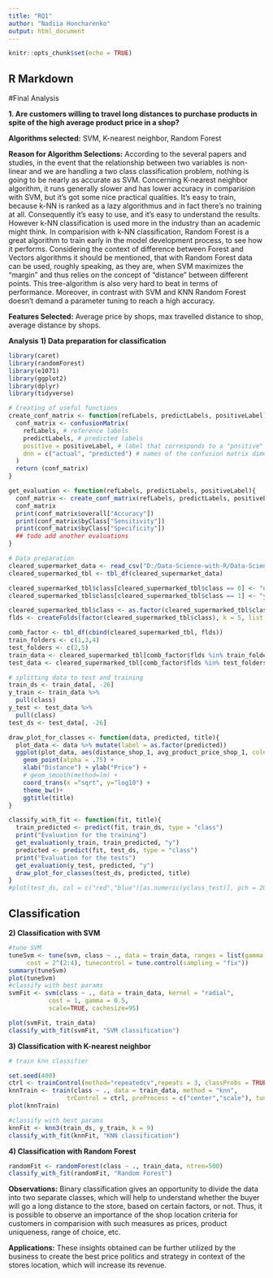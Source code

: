 ```yaml
---
title: "RQ1"
author: "Nadiia Honcharenko"
output: html_document
---
```


```r
knitr::opts_chunk$set(echo = TRUE)
```

## R Markdown



#Final Analysis

__1. Are customers willing to travel long distances to purchase products in spite of the high average product price in a shop?__ <br />
  
  __Algorithms selected:__ SVM, K-nearest neighbor, Random Forest

__Reason for Algorithm Selections:__ According to the several papers and studies, in the event that the relationship between two variables is non-linear and we are handling a two class classification problem,  nothing is going to be nearly as accurate as SVM. Concerning K-nearest neighbor algorithm, it runs generally slower and has lower accuracy in comparision with SVM, but it’s got some nice practical qualities. It’s easy to train, because k-NN is ranked as a lazy algorithmus and in fact there’s no training at all. Consequently it's easy to use, and it’s easy to understand the results. However k-NN classification is used more in the industry than an academic might think. In comparision with k-NN classification, Random Forest is a great algorithm to train early in the model development process, to see how it performs. Considering the context of difference between Forest and Vectors algorithms it should be mentioned, that with Random Forest data can be used, roughly speaking, as they are, when SVM maximizes the "margin" and thus relies on the concept of "distance" between different points. This tree-algorithm is also very hard to beat in terms of performance. Moreover, in contrast with SVM and KNN Random Forest doesn't demand a parameter tuning to reach a high accuracy. 

__Features Selected:__ Average price by shops, max travelled distance to shop, average distance by shops.

__Analysis__
__1) Data preparation for classification__
```r
library(caret)
library(randomForest)
library(e1071)
library(ggplot2)
library(dplyr)
library(tidyverse)

# Creating of useful functions
create_conf_matrix <- function(refLabels, predictLabels, positiveLabel){
  conf_matrix <- confusionMatrix(
    refLabels, # reference labels
    predictLabels, # predicted labels
    positive = positiveLabel, # label that corresponds to a "positive" results (optional)
    dnn = c("actual", "predicted") # names of the confusion matrix dimensions  (optional)
  )
  return (conf_matrix)
}

get_evaluation <- function(refLabels, predictLabels, positiveLabel){
  conf_matrix <- create_conf_matrix(refLabels, predictLabels, positiveLabel)
  conf_matrix
  print(conf_matrix$overall["Accuracy"])
  print(conf_matrix$byClass["Sensitivity"])
  print(conf_matrix$byClass["Specificity"])
  ## todo add another evaluations
}

# Data preparation
cleared_supermarket_data <- read_csv("D:/Data-Science-with-R/Data-Science-with-R/Input Dataset/Cleaned Dataset/Supermarket_Data_Classification.csv")
cleared_supermarked_tbl <- tbl_df(cleared_supermarket_data)

cleared_supermarked_tbl$class[cleared_supermarked_tbl$class == 0] <- "n"
cleared_supermarked_tbl$class[cleared_supermarked_tbl$class == 1] <- "y"

cleared_supermarked_tbl$class <- as.factor(cleared_supermarked_tbl$class)
flds <- createFolds(factor(cleared_supermarked_tbl$class), k = 5, list = FALSE, returnTrain = TRUE)

comb_factor <- tbl_df(cbind(cleared_supermarked_tbl, flds))
train_folders <- c(1,3,4)
test_folders <- c(2,5)
train_data <- cleared_supermarked_tbl[comb_factor$flds %in% train_folders,]
test_data <- cleared_supermarked_tbl[comb_factor$flds %in% test_folders,]

# splitting data to test and training
train_ds <- train_data[, -26]
y_train <- train_data %>% 
  pull(class)
y_test <- test_data %>% 
  pull(class)
test_ds <- test_data[, -26]

draw_plot_for_classes <- function(data, predicted, title){
  plot_data <- data %>% mutate(label = as.factor(predicted))
  ggplot(plot_data, aes(distance_shop_1, avg_product_price_shop_1, color = label)) +
    geom_point(alpha = .75) +
    xlab("Distance") + ylab("Price") +
    # geom_smooth(method=lm) +
    coord_trans(x ="sqrt", y="log10") +
    theme_bw()+
    ggtitle(title)
}

classify_with_fit <- function(fit, title){
  train_predicted <- predict(fit, train_ds, type = "class")
  print("Evaluation for the training")
  get_evaluation(y_train, train_predicted, "y")
  predicted <- predict(fit, test_ds, type = "class")
  print("Evaluation for the tests")
  get_evaluation(y_test, predicted, "y")
  draw_plot_for_classes(test_ds, predicted, title)
}
#plot(test_ds, col = c("red","blue")[as.numeric(yclass_test)], pch = 20, cex = 1.3)
```
## Classification

__2) Classification with SVM __

```r
#tune SVM
tuneSvm <- tune(svm, class ~ ., data = train_data, ranges = list(gamma = 2^(-1:1)),
     cost = 2^(2:4), tunecontrol = tune.control(sampling = "fix"))
summary(tuneSvm)
plot(tuneSvm)
#classify with best params
svmFit <- svm(class ~ ., data = train_data, kernel = "radial", 
           cost = 1, gamma = 0.5,
           scale=TRUE, cachesize=95)

plot(svmFit, train_data)
classify_with_fit(svmFit, "SVM classification")
```

__3) Classification with K-nearest neighbor __

```r
# train knn classifier

set.seed(400)
ctrl <- trainControl(method="repeatedcv",repeats = 3, classProbs = TRUE) #,classProbs=TRUE,summaryFunction = twoClassSummary)
knnTrain <- train(class ~ ., data = train_data, method = "knn", 
                trControl = ctrl, preProcess = c("center","scale"), tuneLength = 20)
plot(knnTrain)

#classify with best params
knnFit <- knn3(train_ds, y_train, k = 9)
classify_with_fit(knnFit, "KNN classification")
```

__4) Classification with Random Forest __

```r
randomFit <- randomForest(class ~ ., train_data, ntree=500)
classify_with_fit(randomFit, "Random Forest")
```
__Observations:__
Binary classification gives an opportunity to divide the data into two separate classes, which will help to understand whether the buyer will go a long distance to the store, based on certain factors, or not. Thus, it is possible to observe an importance of the shop location criteria for customers in comparision with such measures as prices, product uniqueness, range of choice, etc.

__Applications:__ These insights obtained can be further utilized by the business to create the best price politics and strategy in context of the stores location, which will increase its revenue.


